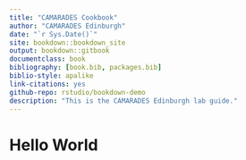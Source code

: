 ```yaml
--- 
title: "CAMARADES Cookbook"
author: "CAMARADES Edinburgh"
date: "`r Sys.Date()`"
site: bookdown::bookdown_site
output: bookdown::gitbook
documentclass: book
bibliography: [book.bib, packages.bib]
biblio-style: apalike
link-citations: yes
github-repo: rstudio/bookdown-demo
description: "This is the CAMARADES Edinburgh lab guide."
---
```

# Hello World


